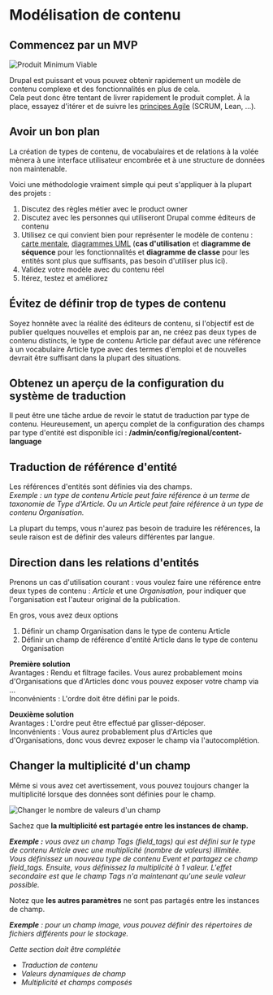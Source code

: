 # Modélisation de contenu

## Commencez par un MVP

![Produit Minimum Viable](/assets/images/docs/mvp-minimum-viable-product-lean-startup.png)

Drupal est puissant et vous pouvez obtenir rapidement un modèle de contenu complexe et des fonctionnalités en plus de cela.  
Cela peut donc être tentant de livrer rapidement le produit complet. À la place, essayez d'itérer et de suivre les [principes Agile](http://agilemanifesto.org/) (SCRUM, Lean, ...).

## Avoir un bon plan

La création de types de contenu, de vocabulaires et de relations à la volée mènera à une interface utilisateur encombrée et à une structure de données non maintenable.

Voici une méthodologie vraiment simple qui peut s'appliquer à la plupart des projets :

1.  Discutez des règles métier avec le product owner
2.  Discutez avec les personnes qui utiliseront Drupal comme éditeurs de contenu
3.  Utilisez ce qui convient bien pour représenter le modèle de contenu : [carte mentale](https://fr.wikipedia.org/wiki/Carte_heuristique), [diagrammes UML](https://fr.wikipedia.org/wiki/Langage_de_modélisation_unifié) (**cas d'utilisation** et **diagramme de séquence** pour les fonctionnalités et **diagramme de classe** pour les entités sont plus que suffisants, pas besoin d'utiliser plus ici).
4.  Validez votre modèle avec du contenu réel
5.  Itérez, testez et améliorez

## Évitez de définir trop de types de contenu

Soyez honnête avec la réalité des éditeurs de contenu, si l'objectif est de publier quelques nouvelles et emplois par an, ne créez pas deux types de contenu distincts, le type de contenu Article par défaut avec une référence à un vocabulaire Article type avec des termes d'emploi et de nouvelles devrait être suffisant dans la plupart des situations.

## Obtenez un aperçu de la configuration du système de traduction

Il peut être une tâche ardue de revoir le statut de traduction par type de contenu.
Heureusement, un aperçu complet de la configuration des champs par type d'entité est disponible ici : **/admin/config/regional/content-language**

## Traduction de référence d'entité

Les références d'entités sont définies via des champs.  
_Exemple : un type de contenu Article peut faire référence à un terme de taxonomie de Type d'Article. Ou un Article peut faire référence à un type de contenu Organisation._  
  
La plupart du temps, vous n'aurez pas besoin de traduire les références, la seule raison est de définir des valeurs différentes par langue.

## Direction dans les relations d'entités

Prenons un cas d'utilisation courant : vous voulez faire une référence entre deux types de contenu : _Article_ et une _Organisation,_ pour indiquer que l'organisation est l'auteur original de la publication.

En gros, vous avez deux options

1.  Définir un champ Organisation dans le type de contenu Article
2.  Définir un champ de référence d'entité Article dans le type de contenu Organisation

**Première solution**  
Avantages : Rendu et filtrage faciles. Vous aurez probablement moins d'Organisations que d'Articles donc vous pouvez exposer votre champ via ...  
Inconvénients : L'ordre doit être défini par le poids.

**Deuxième solution**  
Avantages : L'ordre peut être effectué par glisser-déposer.  
Inconvénients : Vous aurez probablement plus d'Articles que d'Organisations, donc vous devrez exposer le champ via l'autocomplétion.

## Changer la multiplicité d'un champ

Même si vous avez cet avertissement, vous pouvez toujours changer la multiplicité lorsque des données sont définies pour le champ.

![Changer le nombre de valeurs d'un champ](/assets/images/docs/drupal-change-field-multiplicity.png)

Sachez que **la multiplicité est partagée entre les instances de champ.**  
  
_**Exemple :** vous avez un champ Tags (field_tags) qui est défini sur le type de contenu Article avec une multiplicité (nombre de valeurs) illimitée.  
Vous définissez un nouveau type de contenu Event et partagez ce champ field_tags. Ensuite, vous définissez la multiplicité à 1 valeur. L'effet secondaire est que le champ Tags n'a maintenant qu'une seule valeur possible._

Notez que **les autres paramètres** ne sont pas partagés entre les instances de champ.

_**Exemple** : pour un champ image, vous pouvez définir des répertoires de fichiers différents pour le stockage._

_Cette section doit être complétée_

*   _Traduction de contenu_
*   _Valeurs dynamiques de champ_
*   _Multiplicité et champs composés_
